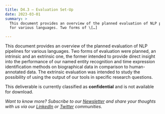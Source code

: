```yaml
---
title: D4.3 – Evaluation Set-Up
date: 2023-03-01
summary: >
  This document provides an overview of the planned evaluation of NLP pipelines
  for various languages. Two forms of \[…]

---
```

This document provides an overview of the planned evaluation of NLP pipelines for various languages. Two forms of evaluation were planned, an intrinsic and an extrinsic one, the former intended to provide direct insight into the performance of our named entity recognition and time expression identification methods on biographical data in comparison to human-annotated data. The extrinsic evaluation was intended to study the possibility of using the output of our tools in specific research questions.

This deliverable is currently classified as **confidential** and is not available for download.

*Want to know more? Subscribe to our [Newsletter](https://intavia.eu/subscribe/) and share your thoughts with us via our [LinkedIn](https://www.linkedin.com/company/project-intavia) or [Twitter](https://twitter.com/projectintavia) communities.*
